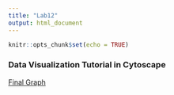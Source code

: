 ```yaml
---
title: "Lab12"
output: html_document
---
```


```r
knitr::opts_chunk$set(echo = TRUE)
```




### Data Visualization Tutorial in Cytoscape

[Final Graph](datavistutorial.png)
